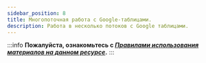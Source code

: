 ```yaml
---
sidebar_position: 8
title: Многопоточная работа с Google-таблицами.
description: Работа в несколько потоков с Google таблицами.
--- 
```

:::info **Пожалуйста, ознакомьтесь с [*Правилами использования материалов на данном ресурсе*](../../Disclaimer).**
:::   